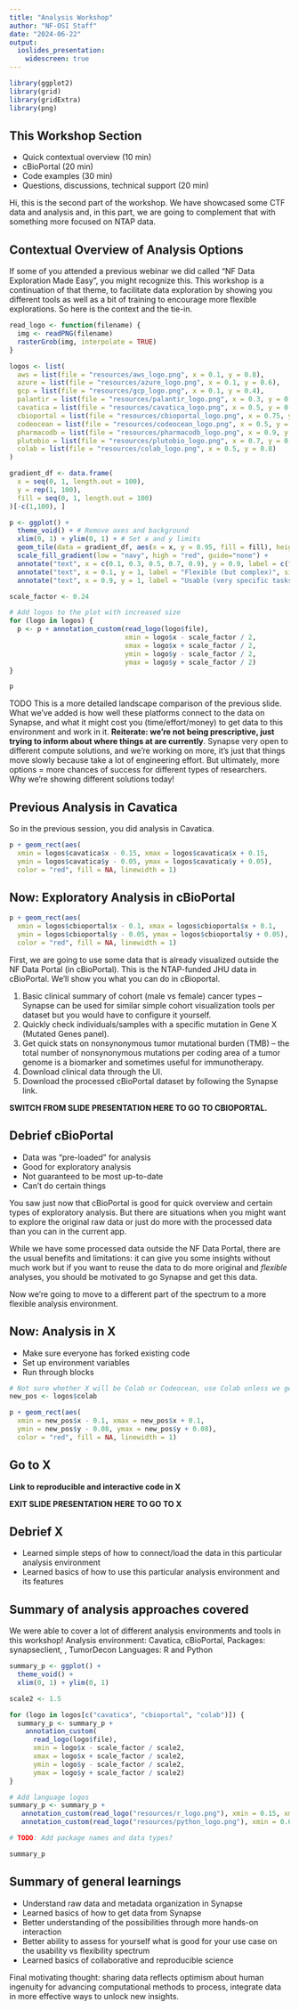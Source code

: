 ```yaml
---
title: "Analysis Workshop"
author: "NF-OSI Staff"
date: "2024-06-22"
output:
  ioslides_presentation:
    widescreen: true
---
```


```r
library(ggplot2)
library(grid)
library(gridExtra)
library(png)
```


## This Workshop Section

- Quick contextual overview (10 min)
- cBioPortal (20 min)
- Code examples (30 min)
- Questions, discussions, technical support (20 min)

<div class="notes"> 

Hi, this is the second part of the workshop. 
We have showcased some CTF data and analysis and, in this part, we are going to complement that with something more focused on NTAP data.

</div>

## Contextual Overview of Analysis Options

<div class="notes"> 
If some of you attended a previous webinar we did called "NF Data Exploration Made Easy", you might recognize this. 
This workshop is a continuation of that theme, to facilitate data exploration by showing you different tools as well as a bit of training to encourage more flexible explorations. 
So here is the context and the tie-in.
</div>

```r
read_logo <- function(filename) {
  img <- readPNG(filename)
  rasterGrob(img, interpolate = TRUE)
}

logos <- list(
  aws = list(file = "resources/aws_logo.png", x = 0.1, y = 0.8),
  azure = list(file = "resources/azure_logo.png", x = 0.1, y = 0.6),
  gcp = list(file = "resources/gcp_logo.png", x = 0.1, y = 0.4),
  palantir = list(file = "resources/palantir_logo.png", x = 0.3, y = 0.5),
  cavatica = list(file = "resources/cavatica_logo.png", x = 0.5, y = 0.6),
  cbioportal = list(file = "resources/cbioportal_logo.png", x = 0.75, y = 0.8),
  codeocean = list(file = "resources/codeocean_logo.png", x = 0.5, y = 0.38),
  pharmacodb = list(file = "resources/pharmacodb_logo.png", x = 0.9, y = 0.65),
  plutobio = list(file = "resources/plutobio_logo.png", x = 0.7, y = 0.5),
  colab = list(file = "resources/colab_logo.png", x = 0.5, y = 0.8) 
)
```

```r
gradient_df <- data.frame(
  x = seq(0, 1, length.out = 100),
  y = rep(1, 100),
  fill = seq(0, 1, length.out = 100)
)[-c(1,100), ]

p <- ggplot() +
  theme_void() + # Remove axes and background
  xlim(0, 1) + ylim(0, 1) + # Set x and y limits
  geom_tile(data = gradient_df, aes(x = x, y = 0.95, fill = fill), height = 0.03) +
  scale_fill_gradient(low = "navy", high = "red", guide="none") +
  annotate("text", x = c(0.1, 0.3, 0.5, 0.7, 0.9), y = 0.9, label = c("1", "2", "3", "4", "5"), size = 6) + # Add labels
  annotate("text", x = 0.1, y = 1, label = "Flexible (but complex)", size = 4, hjust = 0) + # Add labels
  annotate("text", x = 0.9, y = 1, label = "Usable (very specific tasks)", size = 4, hjust = 1)

scale_factor <- 0.24

# Add logos to the plot with increased size
for (logo in logos) {
  p <- p + annotation_custom(read_logo(logo$file), 
                             xmin = logo$x - scale_factor / 2, 
                             xmax = logo$x + scale_factor / 2, 
                             ymin = logo$y - scale_factor / 2, 
                             ymax = logo$y + scale_factor / 2)
}

p
```



<div class="notes">

TODO
This is a more detailed landscape comparison of the previous slide.
What we've added is how well these platforms connect to the data on Synapse, and what it might cost you (time/effort/money) to get data to this environment and work in it. 
**Reiterate: we're not being prescriptive, just trying to inform about where things at are currently**.
Synapse very open to different compute solutions, and we're working on more, it's just that things move slowly because take a lot of engineering effort.
But ultimately, more options = more chances of success for different types of researchers.  
Why we're showing different solutions today!
</div>

## Previous Analysis in Cavatica

<div class="notes">
So in the previous session, you did analysis in Cavatica.
</div>

```r

p + geom_rect(aes(
  xmin = logos$cavatica$x - 0.15, xmax = logos$cavatica$x + 0.15, 
  ymin = logos$cavatica$y - 0.05, ymax = logos$cavatica$y + 0.05), 
  color = "red", fill = NA, linewidth = 1)


```

## Now: Exploratory Analysis in cBioPortal

```r

p + geom_rect(aes(
  xmin = logos$cbioportal$x - 0.1, xmax = logos$cbioportal$x + 0.1, 
  ymin = logos$cbioportal$y - 0.05, ymax = logos$cbioportal$y + 0.05), 
  color = "red", fill = NA, linewidth = 1)
```


<div class="notes">
First, we are going to use some data that is already visualized outside the NF Data Portal (in cBioPortal). This is the NTAP-funded JHU data in cBioPortal. We’ll show you what you can do in cBioportal.

1. Basic clinical summary of cohort (male vs female) cancer types – Synapse can be used for similar simple cohort visualization tools per dataset but you would have to configure it yourself.
2. Quickly check individuals/samples with a specific mutation in Gene X (Mutated Genes panel).
3. Get quick stats on nonsynonymous tumor mutational burden (TMB) – the total number of nonsynonymous mutations per coding area of a tumor genome is a biomarker and sometimes useful for immunotherapy.
4. Download clinical data through the UI.
5. Download the processed cBioPortal dataset by following the Synapse link.
</div>

<div class="notes"> 
**SWITCH FROM SLIDE PRESENTATION HERE TO GO TO CBIOPORTAL.**
</div>

## Debrief cBioPortal

- Data was "pre-loaded" for analysis
- Good for exploratory analysis
- Not guaranteed to be most up-to-date
- Can't do certain things

<div class="notes">
You saw just now that cBioPortal is good for quick overview and certain types of exploratory analysis. 
But there are situations when you might want to explore the original raw data or just do more with the processed data than you can in the current app. 

While we have some processed data outside the NF Data Portal, there are the usual benefits and limitations: 
it can give you some insights without much work but if you want to reuse the data to do more original and *flexible* analyses, you should be motivated to go Synapse and get this data. 

Now we're going to move to a different part of the spectrum to a more flexible analysis environment. 
</div>


## Now: Analysis in X

<div class="notes">
- Make sure everyone has forked existing code
- Set up environment variables
- Run through blocks
</div>


```r

# Not sure whether X will be Colab or Codeocean, use Colab unless we get access to Codeocean
new_pos <- logos$colab

p + geom_rect(aes(
  xmin = new_pos$x - 0.1, xmax = new_pos$x + 0.1, 
  ymin = new_pos$y - 0.08, ymax = new_pos$y + 0.08), 
  color = "red", fill = NA, linewidth = 1)


```

## Go to X

**Link to reproducible and interactive code in X**

<div class="notes"> 
**EXIT SLIDE PRESENTATION HERE TO GO TO X**
</div>


## Debrief X

- Learned simple steps of how to connect/load the data in this particular analysis environment
- Learned basics of how to use this particular analysis environment and its features

## Summary of analysis approaches covered

<div class="notes"> 
We were able to cover a lot of different analysis environments and tools in this workshop!
Analysis environment: Cavatica, cBioPortal, <Google Colab or Code Ocean>
Packages: synapseclient, <name of Bioconductor package in other part>, TumorDecon
Languages: R and Python
</div>

```r
summary_p <- ggplot() +
  theme_void() +
  xlim(0, 1) + ylim(0, 1)

scale2 <- 1.5

for (logo in logos[c("cavatica", "cbioportal", "colab")]) {
  summary_p <- summary_p + 
    annotation_custom(
      read_logo(logo$file),  
      xmin = logo$x - scale_factor / scale2,
      xmax = logo$x + scale_factor / scale2,
      ymin = logo$y - scale_factor / scale2, 
      ymax = logo$y + scale_factor / scale2)
}

# Add language logos
summary_p <- summary_p +
   annotation_custom(read_logo("resources/r_logo.png"), xmin = 0.15, xmax = 0.3, ymin = 0.5,  ymax = 0.7) +
   annotation_custom(read_logo("resources/python_logo.png"), xmin = 0.6, xmax = 0.9, ymin = 0.4,  ymax = 0.7)

# TODO: Add package names and data types?

summary_p

```

## Summary of general learnings

- Understand raw data and metadata organization in Synapse
- Learned basics of how to get data from Synapse
- Better understanding of the possibilities through more hands-on interaction
- Better ability to assess for yourself what is good for your use case on the usability vs flexibility spectrum
- Learned basics of collaborative and reproducible science

<div class="notes">
Final motivating thought: sharing data reflects optimism about human ingenuity for
advancing computational methods to process, integrate data in more effective ways to unlock new insights.   
</div>